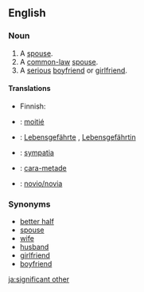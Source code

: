 ==English==

===Noun===
{{en-noun|sg=[[significant]] [[other]]}}

# A [[spouse]].
# A [[common-law]] [[spouse]].
# A [[serious]] [[boyfriend]] or [[girlfriend]].

====Translations====
{{trans-top|A spouse}}
* Finnish: {{t+|fi|vaimo}}
{{trans-mid}}
{{trans-bottom}}

{{trans-top|A common-law spouse}}
{{trans-mid}}
{{trans-bottom}}

{{trans-top|A serious boyfriend or girlfriend}}
{{trans-mid}}
{{trans-bottom}}

{{checktrans-top}}
*{{ttbc|French}}: [[moitié]] {{f}}
*{{ttbc|German}}: [[Lebensgefährte]] {{m}}, [[Lebensgefährtin]] {{f}}
*{{ttbc|Polish}}: [[sympatia]] {{f}}
{{checktrans-mid}}
*{{ttbc|Portuguese}}: [[cara-metade]] {{f}}
*{{ttbc|Spanish}}: [[novio/novia]] {{f}}
{{checktrans-bottom}}

===Synonyms===
*[[better half]]
*[[spouse]]
*[[wife]]
*[[husband]]
*[[girlfriend]]
*[[boyfriend]]

[[ja:significant other]]